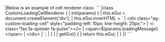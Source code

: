 <framework-specific-section frameworks="javascript">
|Below is an example of cell renderer class:
</framework-specific-section>

<framework-specific-section frameworks="javascript">
```
|class CustomLoadingCellRenderer {
|    init(params) {
|        this.eGui = document.createElement('div');
|        this.eGui.innerHTML = `
|            &lt;div class="ag-custom-loading-cell" style="padding-left: 10px; line-height: 25px;">  
|                &lt;i class="fas fa-spinner fa-pulse">&lt;/i> 
|                &lt;span>${params.loadingMessage} &lt;/span>
|            &lt;/div>
|        `;
|    }
|
|    getGui() {
|        return this.eGui;
|    }
|}
```
</framework-specific-section>
